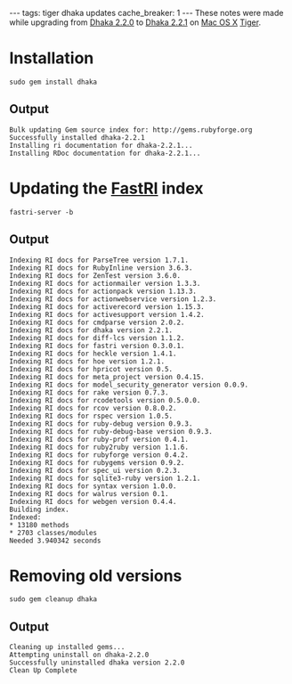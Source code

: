 ---
tags: tiger dhaka updates
cache_breaker: 1
---
These notes were made while upgrading from [[Dhaka 2.2.0]] to [[Dhaka 2.2.1]] on [[Mac OS X]] [[Tiger]].

= Installation =

<pre>sudo gem install dhaka</pre>

== Output ==

<pre>Bulk updating Gem source index for: http://gems.rubyforge.org
Successfully installed dhaka-2.2.1
Installing ri documentation for dhaka-2.2.1...
Installing RDoc documentation for dhaka-2.2.1...</pre>

= Updating the [[FastRI]] index =

<pre>fastri-server -b</pre>

== Output ==

<pre>Indexing RI docs for ParseTree version 1.7.1.
Indexing RI docs for RubyInline version 3.6.3.
Indexing RI docs for ZenTest version 3.6.0.
Indexing RI docs for actionmailer version 1.3.3.
Indexing RI docs for actionpack version 1.13.3.
Indexing RI docs for actionwebservice version 1.2.3.
Indexing RI docs for activerecord version 1.15.3.
Indexing RI docs for activesupport version 1.4.2.
Indexing RI docs for cmdparse version 2.0.2.
Indexing RI docs for dhaka version 2.2.1.
Indexing RI docs for diff-lcs version 1.1.2.
Indexing RI docs for fastri version 0.3.0.1.
Indexing RI docs for heckle version 1.4.1.
Indexing RI docs for hoe version 1.2.1.
Indexing RI docs for hpricot version 0.5.
Indexing RI docs for meta_project version 0.4.15.
Indexing RI docs for model_security_generator version 0.0.9.
Indexing RI docs for rake version 0.7.3.
Indexing RI docs for rcodetools version 0.5.0.0.
Indexing RI docs for rcov version 0.8.0.2.
Indexing RI docs for rspec version 1.0.5.
Indexing RI docs for ruby-debug version 0.9.3.
Indexing RI docs for ruby-debug-base version 0.9.3.
Indexing RI docs for ruby-prof version 0.4.1.
Indexing RI docs for ruby2ruby version 1.1.6.
Indexing RI docs for rubyforge version 0.4.2.
Indexing RI docs for rubygems version 0.9.2.
Indexing RI docs for spec_ui version 0.2.3.
Indexing RI docs for sqlite3-ruby version 1.2.1.
Indexing RI docs for syntax version 1.0.0.
Indexing RI docs for walrus version 0.1.
Indexing RI docs for webgen version 0.4.4.
Building index.
Indexed:
* 13180 methods
* 2703 classes/modules
Needed 3.940342 seconds</pre>

= Removing old versions =

<pre>sudo gem cleanup dhaka</pre>

== Output ==

<pre>Cleaning up installed gems...
Attempting uninstall on dhaka-2.2.0
Successfully uninstalled dhaka version 2.2.0
Clean Up Complete</pre>
